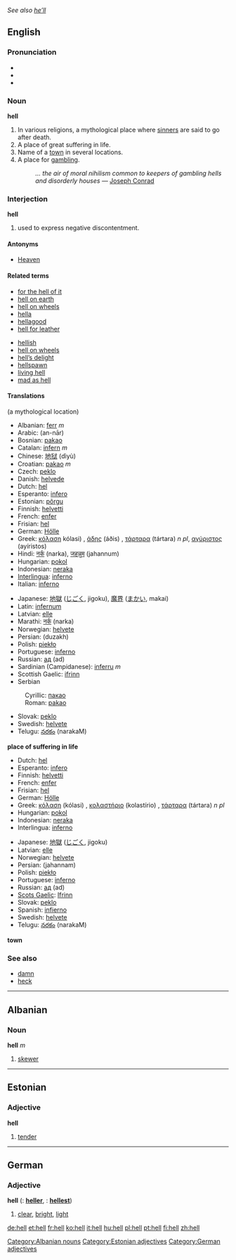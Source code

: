 ''See also [[he'll|he’ll]]''
==English==

{{wikipedia}}
===Pronunciation===
*{{AHD|hel}}
*{{IPA|/hɛl/}}
*{{SAMPA|/hEl/}}

===Noun===
'''hell'''
# In various religions, a mythological place where [[sinner]]s are said to go after death.
# A place of great suffering in life.
# Name of a [[town]] in several locations.
# A place for [[gambling]]. 
#:''... the air of moral nihilism common to keepers of gambling hells and disorderly houses'' — [[w:Joseph Conrad|Joseph Conrad]]
{{cattag|Religion}}

===Interjection===
'''hell'''
# used to express negative discontentment.

====Antonyms====
*[[Heaven]]

====Related terms====
{{top}}
*[[for the hell of it]]
*[[hell on earth]]
*[[hell on wheels]]
*[[hella]]
*[[hellagood]]
*[[hell for leather]]
{{mid}}
*[[hellish]]
*[[hell on wheels]]
*[[hell's delight|hell’s delight]]
*[[hellspawn]]
*[[living hell]]
*[[mad as hell]]
{{bottom}}

====Translations====
(a mythological location)
{{top}}
*Albanian: [[ferr]] ''m''
*Arabic: {{ARchar|[[النار]]}} (an-nār) {{m}}
*Bosnian: [[pakao#Bosnian|pakao]] {{m}}
*Catalan: [[infern]] ''m''
*Chinese: [[地狱]] (dìyù)
*Croatian: [[pakao]] ''m''
*Czech: [[peklo]] {{n}}
*Danish: [[helvede]]
*Dutch: [[hel]]
*Esperanto: [[infero]]
*Estonian: [[põrgu]]
*Finnish: [[helvetti]]
*French: [[enfer]] {{m}}
*Frisian: [[hel]]
*German: [[Hölle]] {{f}}
*Greek: [[κόλαση]] kólasi) {{f}}, [[άδης]] (áðis) {{m}}, [[τάρταρα]] (tártara) ''n pl'', [[αγύριστος]] (ayíristos) {{m}}
*Hindi: [[नर्क]] (narka), [[जहन्नुम]] (jahannum)
*Hungarian: [[pokol]]
*Indonesian: [[neraka]]
*[[Interlingua]]: [[inferno]]
*Italian: [[inferno]] {{m}}
{{mid}}
*Japanese: [[地獄]] ([[じごく]], jigoku), [[魔界]] ([[まかい]], makai)
*Latin: [[infernum]] {{n}}
*Latvian: [[elle]] {{f}}
*Marathi: [[नर्क]] (narka)
*Norwegian: [[helvete]] {{n}}
*Persian: {{FAchar|[[دوزخ]]}} (duzakh)
*Polish: [[piekło]] {{m}}
*Portuguese: [[inferno]] {{m}}
*Russian: [[ад]] (ad) {{m}}
*Sardinian (Campidanese): [[inferru]] ''m''
*Scottish Gaelic: [[ifrinn]] {{f}}
*Serbian
:Cyrillic: [[пакао#Serbian|пакао]] {{m}}
:Roman: [[pakao#Serbian|pakao]] {{m}}
*Slovak: [[peklo]] {{n}}
*Swedish: [[helvete]] {{n}}
*Telugu: [[నరకం]] (narakaM)
{{bottom}}

'''place of suffering in life'''
{{top}}
*Dutch: [[hel]]
*Esperanto: [[infero]]
*Finnish: [[helvetti]]
*French: [[enfer]] {{m}}
*Frisian: [[hel]]
*German: [[Hölle]] {{f}}
*Greek: [[κόλαση]] (kólasi) {{f}}, [[κολαστήριο]] (kolastírio) {{n}}, [[τάρταρα]] (tártara) ''n pl''
*Hungarian: [[pokol]]
*Indonesian: [[neraka]]
*Interlingua: [[inferno]]
{{mid}}
*Japanese: [[地獄]] ([[じごく]], jigoku)
*Latvian: [[elle]] {{f}}
*Norwegian: [[helvete]] {{n}}
*Persian: {{FAchar|[[جهنم]]}} (jahannam)
*Polish: [[piekło]] {{m}}
*Portuguese: [[inferno]] {{m}}
*Russian: [[ад]] (ad) {{m}}
*[[Scots Gaelic]]: [[Ifrinn]] {{f}}
*Slovak: [[peklo]] {{n}}
*Spanish: [[infierno]] {{m}}
*Swedish: [[helvete]] {{n}}
*Telugu: [[నరకం]] (narakaM)
{{bottom}}

'''town'''
{{top}}
{{mid}}
{{bottom}}

===See also===
*[[damn]]
*[[heck]]

----

==Albanian==
===Noun===
'''hell''' ''m''

# [[skewer]]

[[Category:Albanian nouns]]

----

==Estonian==
===Adjective===
'''hell'''

# [[tender]]

[[Category:Estonian adjectives]]

----

==German==
===Adjective===
'''hell'''  ({{compar}}: '''[[heller]]''', {{superl}}: '''[[hellest]]''')
#[[clear]], [[bright]], [[light]]

[[Category:German adjectives]]

[[de:hell]]
[[et:hell]]
[[fr:hell]]
[[ko:hell]]
[[it:hell]]
[[hu:hell]]
[[pl:hell]]
[[pt:hell]]
[[fi:hell]]
[[zh:hell]]